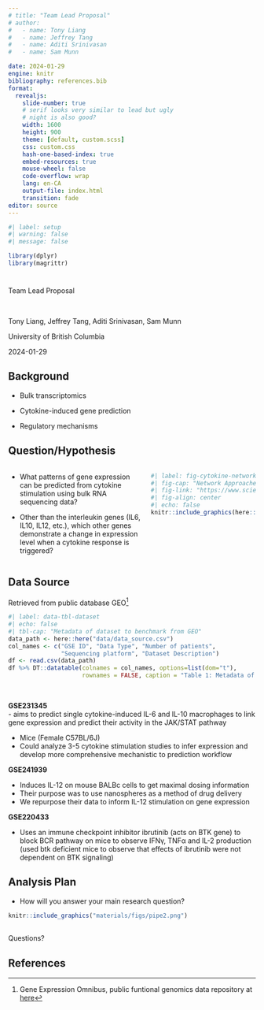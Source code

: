 ```yaml
---
# title: "Team Lead Proposal"
# author: 
#   - name: Tony Liang
#   - name: Jeffrey Tang
#   - name: Aditi Srinivasan
#   - name: Sam Munn

date: 2024-01-29
engine: knitr
bibliography: references.bib
format: 
  revealjs:
    slide-number: true
    # serif looks very similar to lead but ugly
    # night is also good?
    width: 1600
    height: 900
    theme: [default, custom.scss]
    css: custom.css
    hash-one-based-index: true
    embed-resources: true
    mouse-wheel: false
    code-overflow: wrap
    lang: en-CA
    output-file: index.html
    transition: fade
editor: source
---
```


```r
#| label: setup
#| warning: false
#| message: false

library(dplyr)
library(magrittr)
```

# {.winter}


::: {.title}

Team Lead Proposal

:::

<br>


::: {.center-text .smaller}

Tony Liang, Jeffrey Tang, Aditi Srinivasan, Sam Munn
:::

::: {.center-text}
University of British Columbia
:::

::: {.center-text}
2024-01-29
:::


## Background {.winter}

- Bulk transcriptomics

- [Cytokine-induced]{.fragment .highlight-red} gene prediction

- Regulatory mechanisms



## Question/Hypothesis {.winter}


:::: {.columns}

::: {.column width="53%"}

- What patterns of gene expression can be predicted from cytokine stimulation using bulk RNA sequencing data?

- Other than the interleukin genes (IL6, IL10, IL12, etc.), which other genes demonstrate a change in expression level when a cytokine response is triggered?

:::

::: {.column width="42%"}

```r
#| label: fig-cytokine-network
#| fig-cap: "Network Approaches for Dissecting the Immune System^[@HAOSHI2020101354]"
#| fig-link: "https://www.sciencedirect.com/science/article/pii/S2589004220305411"
#| fig-align: center
#| echo: false
knitr::include_graphics(here::here("materials/figs/bkg_cytokine_network.jpg"))
```   

:::

::::




## Data Source {.winter .scrollable}

Retrieved from public database GEO^[Gene Expression Omnibus, public funtional genomics data repository at [here](https://www.ncbi.nlm.nih.gov/geo/)]



```r
#| label: data-tbl-dataset
#| echo: false
#| tbl-cap: "Metadata of dataset to benchmark from GEO"
data_path <- here::here("data/data_source.csv")
col_names <- c("GSE ID", "Data Type", "Number of patients", 
               "Sequencing platform", "Dataset Description")
df <- read.csv(data_path)
df %>% DT::datatable(colnames = col_names, options=list(dom="t"), 
                     rownames = FALSE, caption = "Table 1: Metadata of dataset to benchmark from GEO")

```

<br>



::: {.notes}

**GSE231345**  
- aims to predict single cytokine-induced IL-6 and IL-10 macrophages to link gene expression and predict their activity in the JAK/STAT pathway

- Mice (Female C57BL/6J)
- Could analyze 3-5 cytokine stimulation studies to infer expression and develop more comprehensive mechanistic to prediction workflow


**GSE241939**

- Induces IL-12 on mouse BALBc cells to get maximal dosing information
- Their purpose was to use nanospheres as a method of drug delivery
- We repurpose their data to inform IL-12 stimulation on gene expression

**GSE220433**

- Uses an immune checkpoint inhibitor ibrutinib (acts on BTK gene) to block BCR pathway on mice to observe IFNγ, TNFα and IL-2 production (used btk deficient mice to observe that effects of ibrutinib were not dependent on BTK signaling)


:::


## Analysis Plan {.winter}

- How will you answer your main research question?

```r
knitr::include_graphics("materials/figs/pipe2.png")
```





## {.winter}


[Questions?]{.question}



## References {.winter}


